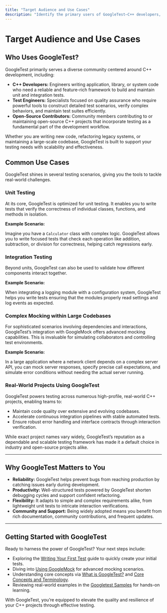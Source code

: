 ```yaml
---
title: "Target Audience and Use Cases"
description: "Identify the primary users of GoogleTest—C++ developers, test engineers, and open-source contributors. Illustrate common use cases, from unit and integration testing to complex mocking scenarios within large codebases, and highlight real-world projects adopting GoogleTest."
---
```


# Target Audience and Use Cases

## Who Uses GoogleTest?

GoogleTest primarily serves a diverse community centered around C++ development, including:

- **C++ Developers:** Engineers writing application, library, or system code who need a reliable and feature-rich framework to build and maintain unit and integration tests.
- **Test Engineers:** Specialists focused on quality assurance who require powerful tools to construct detailed test scenarios, verify complex behaviors, and maintain test suites efficiently.
- **Open-Source Contributors:** Community members contributing to or maintaining open-source C++ projects that incorporate testing as a fundamental part of the development workflow.

Whether you are writing new code, refactoring legacy systems, or maintaining a large-scale codebase, GoogleTest is built to support your testing needs with scalability and effectiveness.

## Common Use Cases

GoogleTest shines in several testing scenarios, giving you the tools to tackle real-world challenges.

### Unit Testing

At its core, GoogleTest is optimized for unit testing. It enables you to write tests that verify the correctness of individual classes, functions, and methods in isolation.

**Example Scenario:**

Imagine you have a `Calculator` class with complex logic. GoogleTest allows you to write focused tests that check each operation like addition, subtraction, or division for correctness, helping catch regressions early.

### Integration Testing

Beyond units, GoogleTest can also be used to validate how different components interact together.

**Example Scenario:**

When integrating a logging module with a configuration system, GoogleTest helps you write tests ensuring that the modules properly read settings and log events as expected.

### Complex Mocking within Large Codebases

For sophisticated scenarios involving dependencies and interactions, GoogleTest’s integration with GoogleMock offers advanced mocking capabilities. This is invaluable for simulating collaborators and controlling test environments.

**Example Scenario:**

In a large application where a network client depends on a complex server API, you can mock server responses, specify precise call expectations, and simulate error conditions without needing the actual server running.

### Real-World Projects Using GoogleTest

GoogleTest powers testing across numerous high-profile, real-world C++ projects, enabling teams to:

- Maintain code quality over extensive and evolving codebases.
- Accelerate continuous integration pipelines with stable automated tests.
- Ensure robust error handling and interface contracts through interaction verification.

While exact project names vary widely, GoogleTest’s reputation as a dependable and scalable testing framework has made it a default choice in industry and open-source projects alike.

---

## Why GoogleTest Matters to You

- **Reliability:** GoogleTest helps prevent bugs from reaching production by catching issues early during development.
- **Productivity:** Well-structured tests powered by GoogleTest shorten debugging cycles and support confident refactoring.
- **Flexibility:** It adapts to simple and complex requirements alike, from lightweight unit tests to intricate interaction verifications.
- **Community and Support:** Being widely adopted means you benefit from rich documentation, community contributions, and frequent updates.

---

## Getting Started with GoogleTest

Ready to harness the power of GoogleTest? Your next steps include:

- Exploring the [Writing Your First Test](../guides/core_testing_workflows/writing_first_test.md) guide to quickly create your initial tests.
- Diving into [Using GoogleMock](../guides/core_testing_workflows/using_googlemock.md) for advanced mocking scenarios.
- Understanding core concepts via [What is GoogleTest?](../overview/product-intro-core-concepts/what-is-googletest.md) and [Core Concepts and Terminology](../overview/product-intro-core-concepts/core-concepts-terminology.md).
- Reviewing real-world examples in the [Googletest Samples](../docs/samples.md) for hands-on learning.

With GoogleTest, you’re equipped to elevate the quality and resilience of your C++ projects through effective testing.
